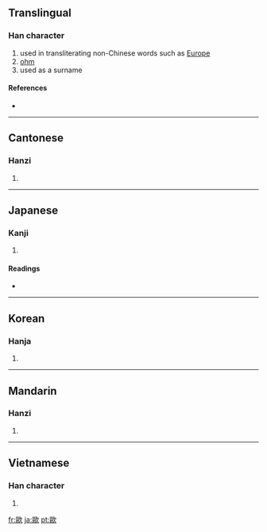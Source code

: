 {{also|欧}}
==Translingual==

===Han character===
{{Han char|rn=76|rad=欠|as=11|sn=15|four=7778<sub>2</sub>|canj=尸口弓人 (SRNO)}}

# used in transliterating non-Chinese words such as [[Europe]]
# [[ohm]]
# used as a surname

====References====
* {{Han ref|kx=0571.270|dkj=16185|dj=0959.210|hdz=32149.120|uh=6B50|ud=27472|bh=BCDA|bd=48346}}

----

==Cantonese==

===Hanzi===
{{yue-hanzi|jyut=|y=au1, ngau1}}

# {{defn|Cantonese|sort=欠11}}

----

==Japanese==

===Kanji===
{{ja-kanji|grade=|rs=欠11}}

# {{defn|Japanese}}

====Readings====
* {{ja-readings|on=[[おう]] (ō)|kun=[[はく]] (haku), [[うたう]] (utau)}}

----

==Korean==

===Hanja===
{{ko-hanja|hangeul=구|eumhun=|rv=gu|mr=ku|y=kwu}}

# {{defn|Korean|sort=欠11}}

----

==Mandarin==

===Hanzi===
{{cmn-hanzi|sim=欧|pin=[[ōu]] ([[ou1]])|wg=ou<sup>1</sup>}}

# {{defn|Mandarin|sort=欠11}}

----

==Vietnamese==

===Han character===
{{vi-hantu|[[âu]]|rs=欠11}}

# {{defn|Vietnamese|sort=欠11}}

[[fr:歐]]
[[ja:歐]]
[[pt:歐]]